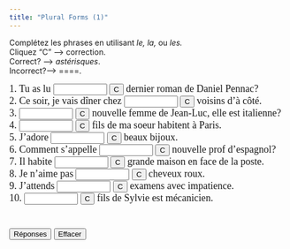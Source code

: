 ```yaml
---
title: "Plural Forms (1)"
---
```


Complétez les phrases en utilisant *le,* *la,* ou *les.*\
Cliquez "C" --> correction.\
Correct? --> *astérisques*.\
Incorrect?--> ====.

<form action="" method=post>
   <font face="Garamond" size="4"> 1. Tu as lu 
   <input size=9 name=item1>
   <input onClick="dasher(form.item1, 'le')" type=button value=C name=Button>
   dernier roman de Daniel Pennac?<br>
   2. Ce soir, je vais dîner chez 
   <input 
      size=9 name=item2>
   <input onClick="dasher(form.item2, 'les')" type=button value=C name=Button>
   voisins d'à côté.<br>
   3. 
   <input size=9 name=item3>
   <input onClick="dasher(form.item3, 'La')" type=button value=C name=Button>
   nouvelle femme de Jean-Luc, elle est italienne?<br>
   4. 
   <input size=9 
      name=item4>
   <input onClick="dasher(form.item4, 'Les')" type=button value=C name=Button>
   fils de ma soeur habitent à Paris. <br>
   5. J'adore 
   <input size=9 
      name=item5>
   <input onClick="dasher(form.item5, 'les')" type=button value=C name=Button>
   beaux bijoux.<br>
   6. Comment s'appelle 
   <input size=9 name=item6>
   <input onClick="dasher(form.item6, 'la')" type=button value=C name=Button>
   nouvelle prof d'espagnol?<br>
   7. Il habite 
   <input size=9 name=item7>
   <input onClick="dasher(form.item7, 'la')" type=button value=C name=Button>
   grande maison en face de la poste.<br>
   8. Je n'aime pas 
   <input size=9 
      name=item8>
   <input onClick="dasher(form.item8, 'les')" type=button value=C name=Button>
   cheveux roux.<br>
   9. J'attends 
   <input size=9 name=item9>
   <input onClick="dasher(form.item9, 'les')" type=button value=C name=Button>
   examens avec impatience. <br>
   10. 
   <input size=9 name=item10>
   <input onClick="dasher(form.item10, 'Le')" type=button value=C name=Button>
   fils de Sylvie est mécanicien. <br>
   <br>
   <br>
   <input onClick="form.item1.value='le';form.item2.value='les';form.item3.value='La';form.item4.value='Les';form.item5.value='les';form.item6.value='la';form.item7.value='la';form.item8.value='les';form.item9.value='les';form.item10.value='Le';" type=button value="Réponses" name=Button>
   <input onClick="form.item1.value='';form.item2.value='';form.item3.value='';form.item4.value='';form.item5.value='';form.item6.value='';form.item7.value='';form.item8.value='';form.item9.value='';form.item10.value='';" type=button value="Effacer" name=Button>
   </font> 
</form>

<SCRIPT Language="JavaScript">
//  This code is based on George Mitrevski's original CLOZE code.  
//  Dennie Hoopingarner modified it to provide more detailed feedback about the user's responses, 
//  in a manner similar to the Dasher program.
//  You are welcome to use and modify this code, but please give credit where credit is due. 
//  Dennie Hoopingarner, Michigan State University  hooping4@msu.edu
//  Content by: Alison Murray Levine, University of Virginia, alevine@virginia.edu, 
function dasher(Student, Correct) {
var studentAnswer = Student.value;
var correctAnswer = Correct;
result = ""
for (var c = 0; c< correctAnswer.length; c ++) {
	var CorrectX = correctAnswer.charAt(c);
	var StudentX = studentAnswer.charAt(c);
	if (CorrectX == StudentX) {
	result = result + CorrectX;
	}
	else {
	result = result +  "=";
	}
}
Student.value = result;
    if (studentAnswer == correctAnswer){
    Student.value = "*" + studentAnswer + "*";
    }
}

<!-- done hiding --></SCRIPT>
